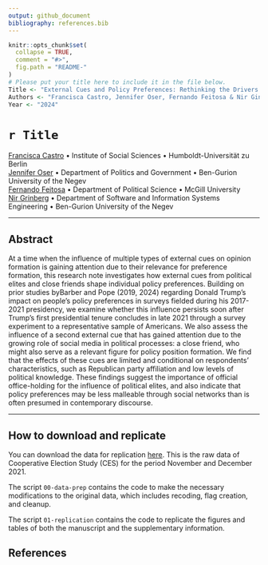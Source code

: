 ```yaml
---
output: github_document
bibliography: references.bib
---
```


<!-- README.md is generated from README.Rmd. Please edit that file -->

```r
knitr::opts_chunk$set(
  collapse = TRUE,
  comment = "#>",
  fig.path = "README-"
)
# Please put your title here to include it in the file below.
Title <- "External Cues and Policy Preferences: Rethinking the Drivers of Policy Positions"
Authors <- "Francisca Castro, Jennifer Oser, Fernando Feitosa & Nir Ginberg"
Year <- "2024"
```

# `r Title`

[Francisca Castro](https://francisca-castro.com/) • Institute of Social Sciences • Humboldt-Universität zu Berlin\
[Jennifer Oser](https://www.jenniferoser.com/) • Department of Politics and Government • Ben-Gurion University of the Negev\
[Fernando Feitosa](https://ferfeitosa.github.io/) • Department of Political Science • McGill University\
[Nir Grinberg](https://www.nirg.net/) • Department of Software and Information Systems Engineering • Ben-Gurion University of the Negev

------------------------------------------------------------------------

## Abstract

At a time when the influence of multiple types of external cues on opinion formation is gaining attention due to their relevance for preference formation, this research note investigates how external cues from political elites and close friends shape individual policy preferences. Building on prior studies byBarber and Pope (2019, 2024) regarding Donald Trump's impact on people's policy preferences in surveys fielded during his 2017-2021 presidency, we examine whether this influence persists soon after Trump's first presidential tenure concludes in late 2021 through a survey experiment to a representative sample of Americans. We also assess the influence of a second external cue that has gained attention due to the growing role of social media in political processes: a close friend, who might also serve as a relevant figure for policy position formation. We find that the effects of these cues are limited and conditional on respondents' characteristics, such as Republican party affiliation and low levels of political knowledge. These findings suggest the importance of official office-holding for the influence of political elites, and also indicate that policy preferences may be less malleable through social networks than is often presumed in contemporary discourse.

------------------------------------------------------------------------

## How to download and replicate

You can download the data for replication [here](https://github.com/frcastrog/erc-paper-policy-preferences/blob/main/CCES21_BGU_OUTPUT.sav). This is the raw data of Cooperative Election Study (CES) for the period November and December 2021.

The script `00-data-prep` contains the code to make the necessary modifications to the original data, which includes recoding, flag creation, and cleanup.

The script `01-replication` contains the code to replicate the figures and tables of both the manuscript and the supplementary information.

## References
